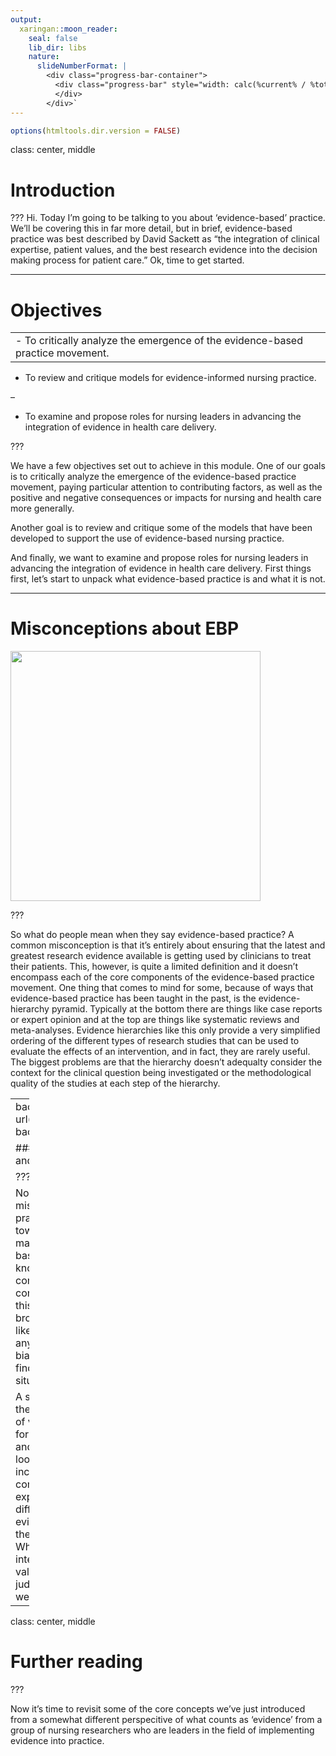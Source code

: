 ```yaml
---
output:
  xaringan::moon_reader:
    seal: false
    lib_dir: libs
    nature:
      slideNumberFormat: |
        <div class="progress-bar-container">
          <div class="progress-bar" style="width: calc(%current% / %total% * 100%);">
          </div>
        </div>`
---
```


```r
options(htmltools.dir.version = FALSE)
```

class:  center, middle

# Introduction

???
Hi. Today I'm going to be talking to you about 'evidence-based' practice.  We'll be covering this in far more detail, but in brief, evidence-based practice was best described by David Sackett as "the integration of clinical expertise, patient values, and the best research evidence into the decision making process for patient care." Ok, time to get started.

---

# Objectives

--
- To critically analyze the emergence of the evidence-based practice movement.
--

- To review and critique models for evidence-informed nursing practice.

--

- To examine and propose roles for nursing leaders in advancing the <br> integration of evidence in health care delivery.

???

We have a few objectives set out to achieve in this module. One of our goals is to critically analyze the emergence of the evidence-based practice movement, paying particular attention to contributing factors, as well as the positive and negative consequences or impacts for nursing and health care more generally.

Another goal is to review and critique some of the models that have been developed to support the use of evidence-based nursing practice.

And finally, we want to examine and propose roles for nursing leaders in advancing the integration of evidence in health care delivery. First things first, let's start to unpack what evidence-based practice is and what it is not. 

---

# Misconceptions about EBP


<img src="https://aconway.dev/images/Evidence_Hierarchy.png" height="400px" width="400px">

???

So what do people mean when they say evidence-based practice? A common misconception is that it’s entirely about ensuring that the latest and greatest research evidence available is getting used by clinicians to treat their patients. This, however, is quite a limited definition and it doesn’t encompass each of the core components of the evidence-based practice movement. One thing that comes to mind for some, because of ways that evidence-based practice has been taught in the past, is the evidence-hierarchy pyramid. Typically at the bottom there are things like case reports or expert opinion and at the top are things like systematic reviews and meta-analyses. Evidence hierarchies like this only provide a very simplified ordering of the different types of research studies that can be used to evaluate the effects of an intervention, and in fact, they are rarely useful. The biggest problems are that the hierarchy doesn't adequalty consider the context for the clinical question being investigated or the methodological quality of the studies at each step of the hierarchy. 

---
background-image: url("https://aconway.dev/images/EBP.png")
background-position: left

### Integrating evidence, patient values and clinical expertise 

???

Now that we've got one of the big misconceptions about evidence-based practice out of the way, let's turn the focus towards teasing out how we can go about making decisions using an evidence-based practice approach. As we all well know, decision making in healthcare is complex. The first thing we need to consider is the evidence itself. Central to this is the quality of the research and broadly speaking we need to consider how likely it is that the results were affected by any one of a number of different forms of bias and also how generalizable the findings of the study are to the present situation at hand. 

A second consideration are the patients themselves.  Each patient has a different set of values and preferences, so what works for one patient may not ideally suit another and we have to think about that when we're looking at the evidence in trying to incorporate it into patient care. The final component is us, the clinicians. The experiences that I've had may be very different than yours and how I apply the evidence to a specific group of patients therefore may be justifiably quite different. Where we see these three things intersecting, the evidence, the patient values and preferences, as well as our own judgment and experience, is generally what we like to call evidence-based practice.


---

class: center, middle

# Further reading

???

Now it's time to revisit some of the core concepts we've just introduced from a somewhat different perspecitive of what counts as 'evidence' from a group of nursing researchers who are leaders in the field of implementing evidence into practice. 

